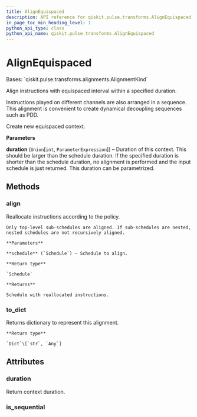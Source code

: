 ```yaml
---
title: AlignEquispaced
description: API reference for qiskit.pulse.transforms.AlignEquispaced
in_page_toc_min_heading_level: 1
python_api_type: class
python_api_name: qiskit.pulse.transforms.AlignEquispaced
---
```


# AlignEquispaced

<Class id="qiskit.pulse.transforms.AlignEquispaced" github="https://github.com/qiskit/qiskit/tree/stable/0.19/qiskit/pulse/transforms/alignments.py" signature="AlignEquispaced(duration)">
  Bases: `qiskit.pulse.transforms.alignments.AlignmentKind`

  Align instructions with equispaced interval within a specified duration.

  Instructions played on different channels are also arranged in a sequence. This alignment is convenient to create dynamical decoupling sequences such as PDD.

  Create new equispaced context.

  **Parameters**

  **duration** (`Union`\[`int`, `ParameterExpression`]) – Duration of this context. This should be larger than the schedule duration. If the specified duration is shorter than the schedule duration, no alignment is performed and the input schedule is just returned. This duration can be parametrized.

  ## Methods

  ### align

  <Function id="qiskit.pulse.transforms.AlignEquispaced.align" name="align" signature="AlignEquispaced.align(schedule)">
    Reallocate instructions according to the policy.

    Only top-level sub-schedules are aligned. If sub-schedules are nested, nested schedules are not recursively aligned.

    **Parameters**

    **schedule** (`Schedule`) – Schedule to align.

    **Return type**

    `Schedule`

    **Returns**

    Schedule with reallocated instructions.
  </Function>

  ### to\_dict

  <Function id="qiskit.pulse.transforms.AlignEquispaced.to_dict" name="to_dict" signature="AlignEquispaced.to_dict()">
    Returns dictionary to represent this alignment.

    **Return type**

    `Dict`\[`str`, `Any`]
  </Function>

  ## Attributes

  ### duration

  <Attribute id="qiskit.pulse.transforms.AlignEquispaced.duration" name="duration">
    Return context duration.
  </Attribute>

  ### is\_sequential

  <Attribute id="qiskit.pulse.transforms.AlignEquispaced.is_sequential" name="is_sequential" attributeValue="= True" />
</Class>

